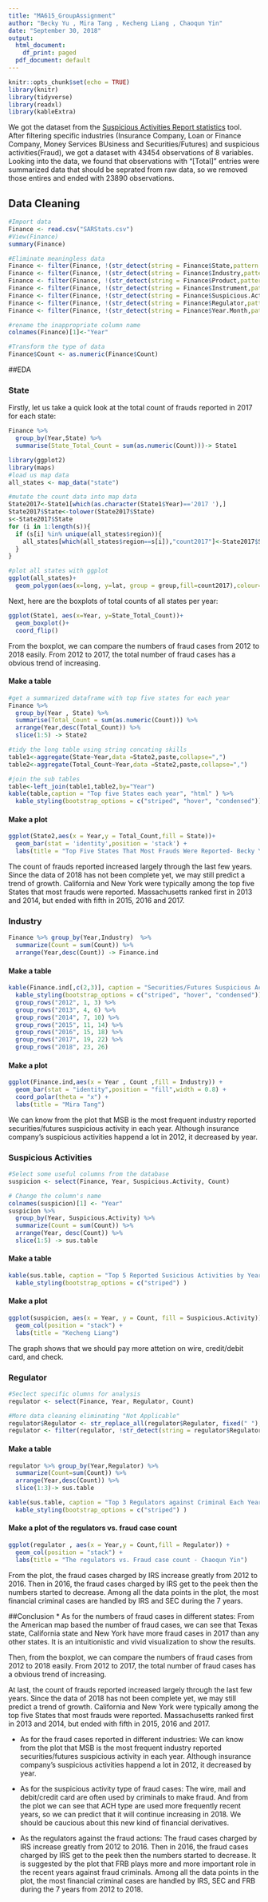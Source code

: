 ```yaml
---
title: "MA615_GroupAssignment"
author: "Becky Yu , Mira Tang , Kecheng Liang , Chaoqun Yin"
date: "September 30, 2018"
output:
  html_document:
    df_print: paged
  pdf_document: default
---
```


```r
knitr::opts_chunk$set(echo = TRUE)
library(knitr)
library(tidyverse)
library(readxl)
library(kableExtra)
```

We got the dataset from the [Suspicious Activities Report statistics](https://www.fincen.gov/reports/sar-stats) tool. After filtering specific industries (Insurance Company, Loan or Finance Company, Money Services BUsiness and Securities/Futures) and suspicious activities(Fraud), we got a dataset with 43454 observations of 8 variables. Looking into the data, we found that observations with "[Total]" entries were summarized data that should be seprated from raw data, so we removed those entires and ended with 23890 observations.

## Data Cleaning
```r
#Import data
Finance <- read.csv("SARStats.csv")
#View(Finance)
summary(Finance)

#Eliminate meaningless data
Finance <- filter(Finance, !(str_detect(string = Finance$State,pattern = "\\[Total\\]")))
Finance <- filter(Finance, !(str_detect(string = Finance$Industry,pattern = "\\[Total\\]")))
Finance <- filter(Finance, !(str_detect(string = Finance$Product,pattern = "\\[Total\\]")))
Finance <- filter(Finance, !(str_detect(string = Finance$Instrument,pattern = "\\[Total\\]")))
Finance <- filter(Finance, !(str_detect(string = Finance$Suspicious.Activity,pattern = "\\[Total\\]")))
Finance <- filter(Finance, !(str_detect(string = Finance$Regulator,pattern = "\\[Total\\]")))
Finance <- filter(Finance, !(str_detect(string = Finance$Year.Month,pattern = "\\[Total\\]")))

#rename the inappropriate column name
colnames(Finance)[1]<-"Year"

#Transform the type of data
Finance$Count <- as.numeric(Finance$Count)
```

##EDA

### State

Firstly, let us take a quick look at the total count of frauds reported in 2017 for each state:

```r
Finance %>% 
  group_by(Year,State) %>% 
  summarise(State_Total_Count = sum(as.numeric(Count)))-> State1

library(ggplot2)
library(maps)
#load us map data
all_states <- map_data("state")

#mutate the count data into map data
State2017<-State1[which(as.character(State1$Year)=='2017 '),]
State2017$State<-tolower(State2017$State)
s<-State2017$State
for (i in 1:length(s)){
  if (s[i] %in% unique(all_states$region)){
    all_states[which(all_states$region==s[i]),"count2017"]<-State2017$State_Total_Count[i]
  }
}

#plot all states with ggplot
ggplot(all_states)+
  geom_polygon(aes(x=long, y=lat, group = group,fill=count2017),colour="white" )

```

Next, here are the boxplots of total counts of all states per year:
```r
ggplot(State1, aes(x=Year, y=State_Total_Count))+
  geom_boxplot()+
  coord_flip()
```
From the boxplot, we can compare the numbers of fraud cases from 2012 to 2018 easily. From 2012 to 2017, the total number of fraud cases has a obvious trend of increasing. 


#### Make a table
```r
#get a summarized dataframe with top five states for each year
Finance %>% 
  group_by(Year , State) %>% 
  summarise(Total_Count = sum(as.numeric(Count))) %>% 
  arrange(Year,desc(Total_Count)) %>% 
  slice(1:5) -> State2

#tidy the long table using string concating skills
table1<-aggregate(State~Year,data =State2,paste,collapse=",")
table2<-aggregate(Total_Count~Year,data =State2,paste,collapse=",")

#join the sub tables
table<-left_join(table1,table2,by="Year")
kable(table,caption = "Top five States each year", "html" ) %>%
  kable_styling(bootstrap_options = c("striped", "hover", "condensed"))

```

#### Make a plot
```r
ggplot(State2,aes(x = Year,y = Total_Count,fill = State))+
  geom_bar(stat = 'identity',position = 'stack') +
  labs(title = "Top Five States That Most Frauds Were Reported- Becky Yu")
```

The count of frauds reported increased largely through the last few years. Since the data of 2018 has not been complete yet, we may still predict a trend of growth. California and New York were typically among the top five States that most frauds were reported. Massachusetts ranked first in 2013 and 2014, but ended with fifth in 2015, 2016 and 2017.

### Industry
```r
Finance %>% group_by(Year,Industry)  %>%  
  summarize(Count = sum(Count)) %>%
  arrange(Year,desc(Count)) -> Finance.ind
```

#### Make a table
```r
kable(Finance.ind[,c(2,3)], caption = "Securities/Futures Suspicious Activity Reports by Industry" , "html" ) %>%
  kable_styling(bootstrap_options = c("striped", "hover", "condensed")) %>%
  group_rows("2012", 1, 3) %>%
  group_rows("2013", 4, 6) %>%
  group_rows("2014", 7, 10) %>%
  group_rows("2015", 11, 14) %>%
  group_rows("2016", 15, 18) %>%
  group_rows("2017", 19, 22) %>%
  group_rows("2018", 23, 26)
```

#### Make a plot
```r
ggplot(Finance.ind,aes(x = Year , Count ,fill = Industry)) +
  geom_bar(stat = "identity",position = "fill",width = 0.8) +
  coord_polar(theta = "x") +
  labs(title = "Mira Tang")
```

We can know from the plot that MSB is the most frequent industry reported securities/futures suspicious activity in each year. Although insurance company's suspicious activities happend a lot in 2012, it decreased by year.

### Suspicious Activities
```r
#Select some useful columns from the database
suspicion <- select(Finance, Year, Suspicious.Activity, Count)

# Change the column's name
colnames(suspicion)[1] <- "Year"
suspicion %>%
  group_by(Year, Suspicious.Activity) %>%
  summarize(Count = sum(Count)) %>%
  arrange(Year, desc(Count)) %>%
  slice(1:5) -> sus.table
```

#### Make a table
```r
kable(sus.table, caption = "Top 5 Reported Susicious Activities by Years") %>%
  kable_styling(bootstrap_options = c("striped") )
```

#### Make a plot
```r
ggplot(suspicion, aes(x = Year, y = Count, fill = Suspicious.Activity)) +
  geom_col(position = "stack") +
  labs(title = "Kecheng Liang")
```

The graph shows that we should pay more attetion on wire, credit/debit card, and check.

### Regulator
```r
#Seclect specific olumns for analysis
regulator <- select(Finance, Year, Regulator, Count)

#More data cleaning eliminating "Not Applicable"
regulator$Regulator <- str_replace_all(regulator$Regulator, fixed(" "), "")
regulator <- filter(regulator, !str_detect(string = regulator$Regulator,"NotApplicable"))
```

#### Make a table
```r
regulator %>% group_by(Year,Regulator) %>% 
  summarize(Count=sum(Count)) %>% 
  arrange(Year,desc(Count)) %>%
  slice(1:3)-> sus.table

kable(sus.table, caption = "Top 3 Regulators against Criminal Each Year") %>%
  kable_styling(bootstrap_options = c("striped") )
```

#### Make a plot of the regulators vs. fraud case count
```r
ggplot(regulator , aes(x = Year,y = Count,fill = Regulator)) + 
  geom_col(position = "stack") + 
  labs(title = "The regulators vs. Fraud case count - Chaoqun Yin")
```

From the plot, the fraud cases charged by IRS increase greatly from 2012 to 2016. Then in 2016, the fraud cases charged by IRS get to the peek then the numbers started to decrease. Among all the data points in the plot, the most financial criminal cases are handled by IRS and SEC during the 7 years.

##Conclusion
* As for the numbers of fraud cases in different states:
From the American map based the number of fraud cases, we can see that Texas state, California state and New York have more fraud cases in 2017 than any other states. It is an intuitionistic and vivid visualization to show the results.

Then, from the boxplot, we can compare the numbers of fraud cases from 2012 to 2018 easily. From 2012 to 2017, the total number of fraud cases has a obvious trend of increasing. 

At last, the count of frauds reported increased largely through the last few years. Since the data of 2018 has not been complete yet, we may still predict a trend of growth. California and New York were typically among the top five States that most frauds were reported. Massachusetts ranked first in 2013 and 2014, but ended with fifth in 2015, 2016 and 2017.

* As for the fraud cases reported in different industries:
We can know from the plot that MSB is the most frequent industry reported securities/futures suspicious activity in each year. Although insurance company's suspicious activities happend a lot in 2012, it decreased by year.

* As for the suspicious activity type of fraud cases:
The wire, mail and debit/credit card are often used by criminals to make fraud. And from the plot we can see that ACH type are used more frequently recent years, so we can predict that it will continue increasing in 2018. We should be caucious about this new kind of financial derivatives.

* As the regulators against the fraud actions:
The fraud cases charged by IRS increase greatly from 2012 to 2016. Then in 2016, the fraud cases charged by IRS get to the peek then the numbers started to decrease. It is suggested by the plot that FRB plays more and more important role in the recent years against fraud criminals. Among all the data points in the plot, the most financial criminal cases are handled by IRS, SEC and FRB during the 7 years from 2012 to 2018. 